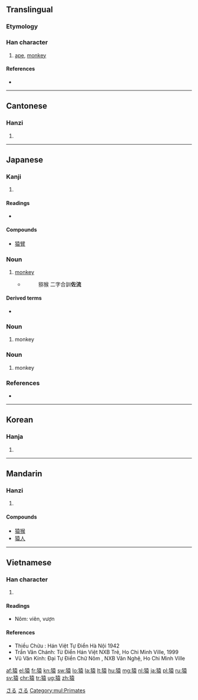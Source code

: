 {{also|猨}}
==Translingual==

===Etymology===
{{Han compound|犬|alt1=犭|袁|ls=psc|c1=s|c2=p}}

===Han character===
{{Han char|rn=94|rad=犬|as=10|sn=13|four=4423<sub>2</sub>|canj=大竹土口女 (KHGRV)|ids=⿰[[犭]][[袁]]}}

# [[ape]], [[monkey]]

====References====
* {{Han ref|kx=0716.190|dkj=20584|dj=1128.090|hdz=21361.150|uh=733F|ud=29503|bh=B7E1|bd=47073}}

----

==Cantonese==

===Hanzi===
{{yue-hanzi|jyut=|y=yun4}}

# {{defn|lang=yue|sort=犬10}}

----

==Japanese==

===Kanji===
{{ja-kanji|grade=c|rs=犬10}}

# {{defn|lang=ja|sort=犬10}}

====Readings====
* {{ja-readings|on=[[えん]] ([[en]]), [[おん]] ([[on]])|kun=[[さる]] ([[saru]])}}

====Compounds====
* [[猿臂]]

===Noun===
{{ja-noun|さる}}

# [[monkey]]
#* {{RQ:Konkōmyō Saishōōkyō Ongi|10 (back)}}
#*: 猕猴 二字合訓'''佐流'''

====Derived terms====
* {{ja-r|猿も木から落ちる|さる も き から おちる}}

===Noun===
{{ja-noun|まし}}

# {{context|archaic|lang=ja|sort=まし}} monkey

===Noun===
{{ja-noun|ましら}}

# {{context|archaic|lang=ja|sort=ましら}} monkey

===References===
* {{R:Konkōmyō Saishōōkyō Ongi}}

[[Category:1000 Japanese basic words|さる]]
[[Category:ja:Primates|さる]]
[[Category:mul:Primates]]
----

==Korean==

===Hanja===
{{ko-hanja|hangeul=원|eumhun=|rv=won|mr=wŏn|y=wen}}

# {{defn|lang=ko|sort=犬10}}

----

==Mandarin==

===Hanzi===
{{cmn-hanzi|pin=[[yuán]] ([[yuan2]])|wg=yüan<sup>2</sup>}}

# {{defn|lang=cmn|sort=犬10}}

====Compounds====
* [[猿猴]]
* [[猿人]]

----

==Vietnamese==

===Han character===
{{vi-hantu|[[viên]], [[vượn]], [[ươi]]|rs=犬10}}

# {{defn|lang=vi|sort=犬10}}

====Readings====
* Nôm: viên, vượn
====References====
* Thiều Chửu : Hán Việt Tự Điển  Hà Nội 1942
* Trần Văn Chánh: Từ Điển Hán Việt NXB Trẻ, Ho Chi Minh Ville, 1999
* Vũ Văn Kính: Đại Tự Điển Chữ Nôm , NXB Văn Nghệ, Ho Chi Minh Ville

[[af:猿]]
[[el:猿]]
[[fr:猿]]
[[kn:猿]]
[[sw:猿]]
[[lo:猿]]
[[la:猿]]
[[lt:猿]]
[[hu:猿]]
[[mg:猿]]
[[nl:猿]]
[[ja:猿]]
[[pl:猿]]
[[ru:猿]]
[[sv:猿]]
[[chr:猿]]
[[tr:猿]]
[[ug:猿]]
[[zh:猿]]